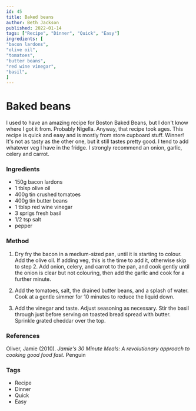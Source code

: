 ```yaml
---
id: 45
title: Baked beans
author: Beth Jackson
published: 2022-01-14
tags: ["Recipe", "Dinner", "Quick", "Easy"]
ingredients: [
"bacon lardons",
"olive oil",
"tomatoes",
"butter beans",
"red wine vinegar",
"basil",
]
---
```


# Baked beans

<BlogTextWrapper>

I used to have an amazing recipe for Boston Baked Beans, but I don't know where I got it from. Probably Nigella. Anyway, that recipe took ages. This recipe is quick and easy and is mostly from store cupboard stuff. Winner! It's not as tasty as the other one, but it still tastes pretty good. I tend to add whatever veg I have in the fridge. I strongly recommend an onion, garlic, celery and carrot.

</BlogTextWrapper>

<BlogTextWrapper>

### Ingredients

- 150g bacon lardons
- 1 tblsp olive oil
- 400g tin crushed tomatoes
- 400g tin butter beans
- 1 tblsp red wine vinegar
- 3 sprigs fresh basil
- 1/2 tsp salt
- pepper

</BlogTextWrapper>

<BlogTextWrapper>

### Method

1. Dry fry the bacon in a medium-sized pan, until it is starting to colour. Add the olive oil. If adding veg, this is the time to add it, otherwise skip to step 2. Add onion, celery, and carrot to the pan, and cook gently until the onion is clear but not colouring, then add the garlic and cook for a further minute.

2. Add the tomatoes, salt, the drained butter beans, and a splash of water. Cook at a gentle simmer for 10 minutes to reduce the liquid down.

<Timer inputHours={0} inputMinutes={10} inputSeconds={0} />

3. Add the vinegar and taste. Adjust seasoning as necessary. Stir the basil through just before serving on toasted bread spread with butter. Sprinkle grated cheddar over the top.

</BlogTextWrapper>

<BlogTextWrapper>

### References

Oliver, Jamie (2010). _Jamie's 30 Minute Meals: A revolutionary approach to cooking good food fast._ Penguin

</BlogTextWrapper>

<BlogTextWrapper>

### Tags

- Recipe
- Dinner
- Quick
- Easy

</BlogTextWrapper>
